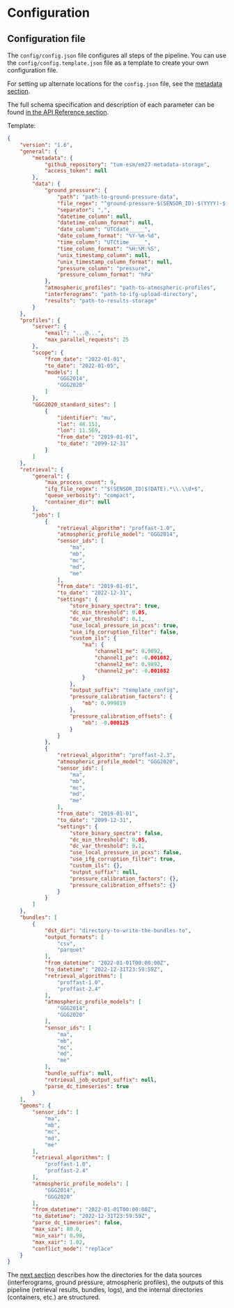 
# Configuration

## Configuration file

The `config/config.json` file configures all steps of the pipeline. You can use the `config/config.template.json` file as a template to create your own configuration file.

For setting up alternate locations for the `config.json` file, see the [metadata section](/guides/metadata).

<Callout type="info" emoji="💡">

The full schema specification and description of each parameter can be found [in the API Reference section](/api-reference/configuration).

</Callout>

Template:

```json
{
    "version": "1.6",
    "general": {
        "metadata": {
            "github_repository": "tum-esm/em27-metadata-storage",
            "access_token": null
        },
        "data": {
            "ground_pressure": {
                "path": "path-to-ground-pressure-data",
                "file_regex": "^ground-pressure-$(SENSOR_ID)-$(YYYY)-$(MM)-$(DD).csv$",
                "separator": ",",
                "datetime_column": null,
                "datetime_column_format": null,
                "date_column": "UTCdate_____",
                "date_column_format": "%Y-%m-%d",
                "time_column": "UTCtime_____",
                "time_column_format": "%H:%M:%S",
                "unix_timestamp_column": null,
                "unix_timestamp_column_format": null,
                "pressure_column": "pressure",
                "pressure_column_format": "hPa"
            },
            "atmospheric_profiles": "path-to-atmospheric-profiles",
            "interferograms": "path-to-ifg-upload-directory",
            "results": "path-to-results-storage"
        }
    },
    "profiles": {
        "server": {
            "email": "...@...",
            "max_parallel_requests": 25
        },
        "scope": {
            "from_date": "2022-01-01",
            "to_date": "2022-01-05",
            "models": [
                "GGG2014",
                "GGG2020"
            ]
        },
        "GGG2020_standard_sites": [
            {
                "identifier": "mu",
                "lat": 48.151,
                "lon": 11.569,
                "from_date": "2019-01-01",
                "to_date": "2099-12-31"
            }
        ]
    },
    "retrieval": {
        "general": {
            "max_process_count": 9,
            "ifg_file_regex": "^$(SENSOR_ID)$(DATE).*\\.\\d+$",
            "queue_verbosity": "compact",
            "container_dir": null
        },
        "jobs": [
            {
                "retrieval_algorithm": "proffast-1.0",
                "atmospheric_profile_model": "GGG2014",
                "sensor_ids": [
                    "ma",
                    "mb",
                    "mc",
                    "md",
                    "me"
                ],
                "from_date": "2019-01-01",
                "to_date": "2022-12-31",
                "settings": {
                    "store_binary_spectra": true,
                    "dc_min_threshold": 0.05,
                    "dc_var_threshold": 0.1,
                    "use_local_pressure_in_pcxs": true,
                    "use_ifg_corruption_filter": false,
                    "custom_ils": {
                        "ma": {
                            "channel1_me": 0.9892,
                            "channel1_pe": -0.001082,
                            "channel2_me": 0.9892,
                            "channel2_pe": -0.001082
                        }
                    },
                    "output_suffix": "template_config",
                    "pressure_calibration_factors": {
                        "mb": 0.999819
                    },
                    "pressure_calibration_offsets": {
                        "mb": -0.000125
                    }
                }
            },
            {
                "retrieval_algorithm": "proffast-2.3",
                "atmospheric_profile_model": "GGG2020",
                "sensor_ids": [
                    "ma",
                    "mb",
                    "mc",
                    "md",
                    "me"
                ],
                "from_date": "2019-01-01",
                "to_date": "2099-12-31",
                "settings": {
                    "store_binary_spectra": false,
                    "dc_min_threshold": 0.05,
                    "dc_var_threshold": 0.1,
                    "use_local_pressure_in_pcxs": false,
                    "use_ifg_corruption_filter": true,
                    "custom_ils": {},
                    "output_suffix": null,
                    "pressure_calibration_factors": {},
                    "pressure_calibration_offsets": {}
                }
            }
        ]
    },
    "bundles": [
        {
            "dst_dir": "directory-to-write-the-bundles-to",
            "output_formats": [
                "csv",
                "parquet"
            ],
            "from_datetime": "2022-01-01T00:00:00Z",
            "to_datetime": "2022-12-31T23:59:59Z",
            "retrieval_algorithms": [
                "proffast-1.0",
                "proffast-2.4"
            ],
            "atmospheric_profile_models": [
                "GGG2014",
                "GGG2020"
            ],
            "sensor_ids": [
                "ma",
                "mb",
                "mc",
                "md",
                "me"
            ],
            "bundle_suffix": null,
            "retrieval_job_output_suffix": null,
            "parse_dc_timeseries": true
        }
    ],
    "geoms": {
        "sensor_ids": [
            "ma",
            "mb",
            "mc",
            "md",
            "me"
        ],
        "retrieval_algorithms": [
            "proffast-1.0",
            "proffast-2.4"
        ],
        "atmospheric_profile_models": [
            "GGG2014",
            "GGG2020"
        ],
        "from_datetime": "2022-01-01T00:00:00Z",
        "to_datetime": "2022-12-31T23:59:59Z",
        "parse_dc_timeseries": false,
        "max_sza": 80.0,
        "min_xair": 0.98,
        "max_xair": 1.02,
        "conflict_mode": "replace"
    }
}
```

The [next section](/guides/directories) describes how the directories for the data sources (interferograms, ground pressure, atmospheric profiles), the outputs of this pipeline (retrieval results, bundles, logs), and the internal directories (containers, etc.) are structured.
